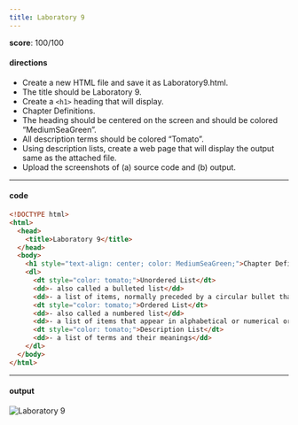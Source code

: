```yaml
---
title: Laboratory 9
---
```


**score**: 100/100

#### directions

- Create a new HTML file and save it as Laboratory9.html.
- The title should be Laboratory 9.
- Create a `<h1>` heading that will display.
- Chapter Definitions.
- The heading should be centered on the screen and should be colored “MediumSeaGreen”.
- All description terms should be colored “Tomato”.
- Using description lists, create a web page that will display the output same as the attached file.
- Upload the screenshots of (a) source code and (b) output.

---

#### code

```html
<!DOCTYPE html>
<html>
  <head>
    <title>Laboratory 9</title>
  </head>
  <body>
    <h1 style="text-align: center; color: MediumSeaGreen;">Chapter Definitions</h1>
    <dl>
      <dt style="color: tomato;">Unordered List</dt>
      <dd>- also called a bulleted list</dd>
      <dd>- a list of items, normally preceded by a circular bullet that appear in no particular order</dd>
      <dt style="color: tomato;">Ordered List</dt>
      <dd>- also called a numbered list</dd>
      <dd>- a list of items that appear in alphabetical or numerical order</dd>
      <dt style="color: tomato;">Description List</dt>
      <dd>- a list of terms and their meanings</dd>
    </dl>
  </body>
</html>
```

---

#### output

<Image src="/01/lab9.png" alt="Laboratory 9" width={1704} height={1018} />
